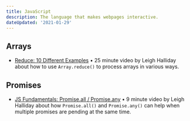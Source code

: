 ```yaml
---
title: JavaScript
description: The language that makes webpages interactive.
dateUpdated: '2021-01-29'
---
```


## Arrays

- [Reduce: 10 Different Examples](https://m.youtube.com/watch?v=NiLUGy1Mh4U&feature=youtu.be) • 25 minute video by Leigh Halliday about how to use `Array.reduce()` to process arrays in various ways.

## Promises

- [JS Fundamentals: Promise.all / Promise.any](https://m.youtube.com/watch?v=vWOxHzBmiFU&feature=youtu.be) • 9 minute video by Leigh Halliday about how `Promise.all()` and `Promise.any()` can help when multiple promises are pending at the same time.
